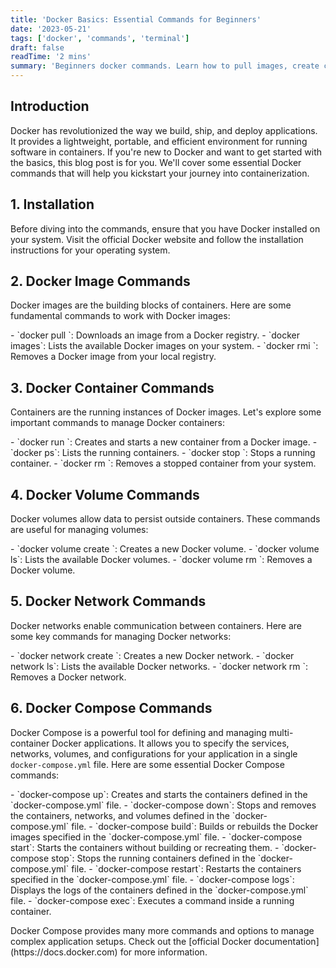 ```yaml
---
title: 'Docker Basics: Essential Commands for Beginners'
date: '2023-05-21'
tags: ['docker', 'commands', 'terminal']
draft: false
readTime: '2 mins'
summary: 'Beginners docker commands. Learn how to pull images, create containers, manage volumes, and more.'
---
```


## Introduction
Docker has revolutionized the way we build, ship, and deploy applications. It provides a lightweight, portable, and efficient environment for running software in containers. If you're new to Docker and want to get started with the basics, this blog post is for you. We'll cover some essential Docker commands that will help you kickstart your journey into containerization.

## 1. Installation
Before diving into the commands, ensure that you have Docker installed on your system. Visit the official Docker website and follow the installation instructions for your operating system.

## 2. Docker Image Commands
Docker images are the building blocks of containers. Here are some fundamental commands to work with Docker images:
<p>
- `docker pull <image_name>`: Downloads an image from a Docker registry.
- `docker images`: Lists the available Docker images on your system.
- `docker rmi <image_name>`: Removes a Docker image from your local registry.
</p>


## 3. Docker Container Commands
Containers are the running instances of Docker images. Let's explore some important commands to manage Docker containers:
<p>
- `docker run <image_name>`: Creates and starts a new container from a Docker image.
- `docker ps`: Lists the running containers.
- `docker stop <container_id>`: Stops a running container.
- `docker rm <container_id>`: Removes a stopped container from your system.
</p>

## 4. Docker Volume Commands
Docker volumes allow data to persist outside containers. These commands are useful for managing volumes:
<p>
- `docker volume create <volume_name>`: Creates a new Docker volume.
- `docker volume ls`: Lists the available Docker volumes.
- `docker volume rm <volume_name>`: Removes a Docker volume.
</p>

## 5. Docker Network Commands
Docker networks enable communication between containers. Here are some key commands for managing Docker networks:
<p>
- `docker network create <network_name>`: Creates a new Docker network.
- `docker network ls`: Lists the available Docker networks.
- `docker network rm <network_name>`: Removes a Docker network.
</p>

## 6. Docker Compose Commands
Docker Compose is a powerful tool for defining and managing multi-container Docker applications. It allows you to specify the services, networks, volumes, and configurations for your application in a single `docker-compose.yml` file. Here are some essential Docker Compose commands:
<p>
- `docker-compose up`: Creates and starts the containers defined in the `docker-compose.yml` file.
- `docker-compose down`: Stops and removes the containers, networks, and volumes defined in the `docker-compose.yml` file.
- `docker-compose build`: Builds or rebuilds the Docker images specified in the `docker-compose.yml` file.
- `docker-compose start`: Starts the containers without building or recreating them.
- `docker-compose stop`: Stops the running containers defined in the `docker-compose.yml` file.
- `docker-compose restart`: Restarts the containers specified in the `docker-compose.yml` file.
- `docker-compose logs`: Displays the logs of the containers defined in the `docker-compose.yml` file.
- `docker-compose exec`: Executes a command inside a running container.
</p>
Docker Compose provides many more commands and options to manage complex application setups.
Check out the [official Docker documentation](https://docs.docker.com) for more information.




